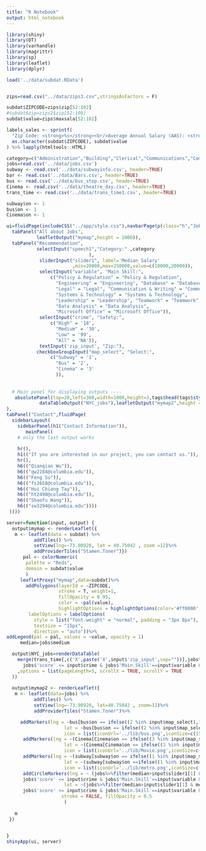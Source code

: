 ```yaml
---
title: "R Notebook"
output: html_notebook
---
```


```r
library(shiny)
library(DT)
library(varhandle)
library(magrittr)
library(sp)
library(leaflet)
library(dplyr)
```



```r
load('../data/subdat.RData')


zips=read.csv("../data/zips3.csv",stringsAsFactors = F)

subdat$ZIPCODE=zips$zip[52:102]
#subdat$zip=zips2$zip[52:109]
subdat$value=zips$maxsala[52:102]

labels_sales <- sprintf(
  "Zip Code: <strong>%s</strong><br/>Average Annual Salary (AAS): <strong>$%g/yr<sup></sup></strong>",
  as.character(subdat$ZIPCODE), subdat$value
) %>% lapply(htmltools::HTML)

```


```r
category=c("Administration","Building","Clerical","Communications","Community","Constituent","Engineering","Finance","Health","Information","Legal","Maintenance","Policy","Public","Social","Technology")
jobs=read.csv('../data/jobs.csv')
subway <- read.csv('../data/subwayinfo.csv', header=TRUE)
bar <- read.csv('../data/Bars.csv', header=TRUE)
bus <- read.csv('../data/bus_stop.csv', header=TRUE)
Cinema <- read.csv('../data/theatre_dxy.csv', header=TRUE)
trans_time <- read.csv('../data/trans_time1.csv', header=TRUE)

subway$on <- 1
bus$on <- 1
Cinema$on <- 1
```

```r

ui=fluidPage(includeCSS("../app/style.css"),navbarPage(p(class="h","JobsSmart"),id = "inTabset",
  tabPanel("All about Jobs",
           leafletOutput("mymap",height = 1000)),
  tabPanel("Recommendation",
           selectInput("speech1","Category:" ,category
                              ),
            sliderInput("slider1", label='Median Salary'
                        ,min=20000,max=250000,value=c(10000,20000)),
            selectInput("variable", "Main Skill:",
                c("Policy & Regulation" = "Policy & Regulation", 
                  "Engineering" = "Engineering", "Database" = "Database", 
                  "Legal" = "Legal", "Communication & Writing" = "Communication & Writing",
                  "Systems & Technology" = "Systems & Technology", 
                  "Leadership" = "Leadership", "Teamwork" = "Teamwork",
                  "Data Analysis" = "Data Analysis", 
                  "Microsoft Office" = "Microsoft Office")),
            selectInput("crime", "Safety:",
                c("High" = '18', 
                  "Medium" = '30', 
                  "Low" = '99', 
                  "All" = 'NA')),
            textInput('zip_input', "Zip:"),
           checkboxGroupInput("map_select", "Select:",
                c("Subway" = '1',
                  "Bus" = '2',
                  "Cinema" = '3'
                  )),
           
  
  # Main panel for displaying outputs ----
   absolutePanel(top=20,left=380,width=1000,height=3,tags$head(tags$style("#NYC_jobs {white-space: nowrap;}")),
            dataTableOutput("NYC_jobs"),leafletOutput("mymap2",height = 450))
),
tabPanel("Contact",fluidPage(
  sidebarLayout(
    sidebarPanel(h1("Contact Information")),
       mainPanel(
    # only the last output works
    
    hr(),
    h1(("If you are interested in our project, you can contact us.")),
    hr(),
    h6(("Qianqian Wu")),
    h6(("qw2284@columbia.edu")),
    h6(("Feng Su")),
    h6(("fs2658@columbia.edu")),
    h6(("Hui Chiang Tay")),
    h6(("ht2490@columbia.edu")),
    h6(("Shaofu Wang")),
    h6(("sw3294@columbia.edu"))))
 ))))

server=function(input, output) {
  output$mymap <- renderLeaflet({
   m <- leaflet(data = subdat) %>%
          addTiles() %>%
          setView(lng=-73.98928, lat = 40.75042 , zoom =12)%>%
          addProviderTiles("Stamen.Toner")})
      pal <- colorNumeric(
       palette = "Reds",
       domain = subdat$value
       )
     leafletProxy("mymap",data=subdat)%>%
       addPolygons(layerId = ~ZIPCODE,
                   stroke = T, weight=1,
                   fillOpacity = 0.95,
                   color = ~pal(value),
                   highlightOptions = highlightOptions(color='#ff0000', opacity = 0.5, weight = 4, fillOpacity = 0.9,bringToFront = TRUE, sendToBack = TRUE),label = labels_sales,
        labelOptions = labelOptions(
          style = list("font-weight" = "normal", padding = "3px 8px"),
          textsize = "15px",
          direction = "auto"))%>%
addLegend(pal = pal, values = ~value, opacity = 1)
     median=jobs$medium

  output$NYC_jobs=renderDataTable(
    merge(trans_time[,c('X',paste('X',input$'zip_input',sep=""))],jobs%>%filter(median>input$slider1[1] & median<input$slider1[2]&
      jobs$'score' <= input$crime & jobs$'Main.Skill'==input$variable & jobs$'Department' == input$'speech1'),  by.x='X', by.y='zip')  
    ,options = list(pageLength=5, scrollX = TRUE, scrollY = TRUE
  ))
  
  output$mymap2 <- renderLeaflet({
   m <- leaflet(data=jobs) %>%
          addTiles() %>%
          setView(lng=-73.98928, lat=40.75042 , zoom=12)%>%
          addProviderTiles("Stamen.Toner")%>%

     addMarkers(lng = ~bus[bus$on == ifelse((2 %in% input$map_select),1,0),]$LONGITUDE,
                     lat = ~bus[bus$on == ifelse((2 %in% input$map_select),1,0),]$LATITUDE,
                     icon = list(iconUrl='../lib/bus.png',iconSize=c(15,15)))%>%
      addMarkers(lng = ~(Cinema[Cinema$on == ifelse((3 %in% input$map_select),1,0),])$lon,
                     lat = ~(Cinema[Cinema$on == ifelse((3 %in% input$map_select),1,0),])$lat,
                     icon = list(iconUrl='../lib/Movie.png',iconSize=c(15,15)))%>%
      addMarkers(lng = ~(subway[subway$on == ifelse((1 %in% input$map_select),1,0),])$Station.Longitude,
                     lat = ~(subway[subway$on ==ifelse((1 %in% input$map_select),1,0),])$Station.Latitude,
                     icon = list(iconUrl='../lib/metro.png',iconSize=c(15,15)))%>%
      addCircleMarkers(lng = ~ (jobs%>%filter(median>input$slider1[1] & median<input$slider1[2]&
      jobs$'score' <= input$crime & jobs$'Main.Skill'==input$variable & jobs$'Department' == input$'speech1')) $geocodes.lon,
                     lat = ~(jobs%>%filter(median>input$slider1[1] & median<input$slider1[2]&
      jobs$'score' <= input$crime & jobs$'Main.Skill'==input$variable & jobs$'Department' == input$'speech1') )$geocodes.lat,
                    stroke = FALSE, fillOpacity = 0.5
                     )
     
   m
 })
  

}
shinyApp(ui, server)


```